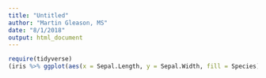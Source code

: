 ```yaml
---
title: "Untitled"
author: "Martin Gleason, MS"
date: "8/1/2018"
output: html_document
---
```


```r
require(tidyverse)
(iris %>% ggplot(aes(x = Sepal.Length, y = Sepal.Width, fill = Species)) + geom_bar(stat="identity"))
```
